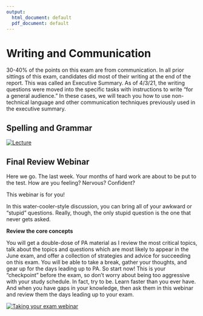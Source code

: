 ```yaml
---
output:
  html_document: default
  pdf_document: default
---
```


# Writing and Communication

30-40% of the points on this exam are from communication. In all prior sittings of this exam, candidates did most of their writing at the end of the report. This was called an Executive Summary. As of 4/3/21, the writing questions were moved into the specific tasks with instructions to write “for a general audience.” In these cases, we will teach you how to use non-technical language and other communication techniques previously used in the executive summary.

## Spelling and Grammar

[![Lecture](images/lesson-writing.PNG)](https://exampa.net/)

## Final Review Webinar

Here we go. The last week. Your months of hard work are about to be put to the test. How are you feeling? Nervous? Confident?

This webinar is for you!

In this water-cooler-style discussion, you can bring all of your awkward or "stupid" questions. Really, though, the only stupid question is the one that never gets asked.

**Review the core concepts**

You will get a double-dose of PA material as I review the most critical topics, talk about the topics and questions which are most likely to appear in the June exam, and offer a collection of strategies and advice for succeeding on this exam. You will be able to take a break, gather your thoughts, and gear up for the days leading up to PA. So start now! This is your "checkpoint" before the exam, so don't worry about being too aggressive with your study schedule. In fact, try to be. Learn faster than you ever have. And when you have gaps in your knowledge, then ask them in this webinar and review them the days leading up to your exam.

[![Taking your exam webinar](images/take_your_exam_webinar.png)](https://exampa.net/#enrollment)

